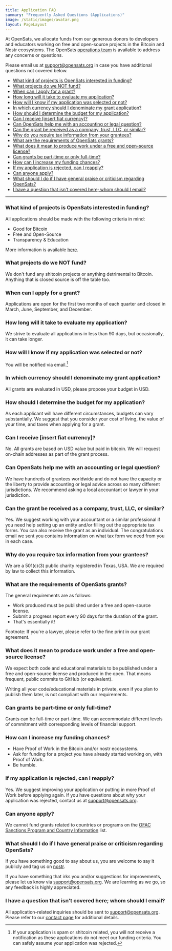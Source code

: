 ```yaml
---
title: Application FAQ
summary: "Frequently Asked Questions (Applications)"
image: /static/images/avatar.png
layout: PageLayout
---
```


At OpenSats, we allocate funds from our generous donors to developers and
educators working on free and open-source projects in the Bitcoin and Nostr
ecosystems. The OpenSats [operations team](/about#operations) is available to
address any concerns or questions.

Please email us at support@opensats.org in case you have additional questions
not covered below.

- [What kind of projects is OpenSats interested in funding?](#what-kind-of-projects-is-opensats-interested-in-funding)
- [What projects do we NOT fund?](#what-projects-do-we-not-fund)
- [When can I apply for a grant?](#when-can-i-apply-for-a-grant)
- [How long will it take to evaluate my application?](#how-long-will-it-take-to-evaluate-my-application)
- [How will I know if my application was selected or not?](#how-will-i-know-if-my-application-was-selected-or-not)
- [In which currency should I denominate my grant application?](#in-which-currency-should-i-denominate-my-grant-application)
- [How should I determine the budget for my application?](#how-should-i-determine-the-budget-for-my-application)
- [Can I receive \[insert fiat currency\]?](#can-i-receive-insert-fiat-currency)
- [Can OpenSats help me with an accounting or legal question?](#can-opensats-help-me-with-an-accounting-or-legal-question)
- [Can the grant be received as a company, trust, LLC, or similar?](#can-the-grant-be-received-as-a-company-trust-llc-or-similar)
- [Why do you require tax information from your grantees?](#why-do-you-require-tax-information-from-your-grantees)
- [What are the requirements of OpenSats grants?](#what-are-the-requirements-of-opensats-grants)
- [What does it mean to produce work under a free and open-source license?](#what-does-it-mean-to-produce-work-under-a-free-and-open-source-license)
- [Can grants be part-time or only full-time?](#can-grants-be-part-time-or-only-full-time)
- [How can I increase my funding chances?](#how-can-i-increase-my-funding-chances)
- [If my application is rejected, can I reapply?](#if-my-application-is-rejected-can-i-reapply)
- [Can anyone apply?](#can-anyone-apply)
- [What should I do if I have general praise or criticism regarding OpenSats?](#what-should-i-do-if-i-have-general-praise-or-criticism-regarding-opensats)
- [I have a question that isn't covered here; whom should I email?](#i-have-a-question-that-isnt-covered-here-whom-should-i-email)

---

### What kind of projects is OpenSats interested in funding?

All applications should be made with the following criteria in mind:

- Good for Bitcoin
- Free and Open-Source
- Transparency & Education

More information is available [here](/apply#criteria).

### What projects do we NOT fund?

We don't fund any shitcoin projects or anything detrimental to Bitcoin. Anything
that is closed source is off the table too.

### When can I apply for a grant?

Applications are open for the first two months of each quarter and closed in
March, June, September, and December.

### How long will it take to evaluate my application?

We strive to evaluate all applications in less than 90 days, but occasionally,
it can take longer.

### How will I know if my application was selected or not?

You will be notified via email.[^fn-shitcoins]

### In which currency should I denominate my grant application?

All grants are evaluated in USD, please propose your budget in USD.

### How should I determine the budget for my application?

As each applicant will have different circumstances, budgets can vary
substantially. We suggest that you consider your cost of living, the value of
your time, and taxes when applying for a grant.

### Can I receive [insert fiat currency]?

No. All grants are based on USD value but paid in bitcoin. We will request
on-chain addresses as part of the grant process.

### Can OpenSats help me with an accounting or legal question?

We have hundreds of grantees worldwide and do not have the capacity or the
liberty to provide accounting or legal advice across so many different
jurisdictions. We recommend asking a local accountant or lawyer in your
jurisdiction.

### Can the grant be received as a company, trust, LLC, or similar?

Yes. We suggest working with your accountant or a similar professional if you
need help setting up an entity and/or filling out the appropriate tax forms. You
can also receive the grant as an individual. The congratulations email we sent
you contains information on what tax form we need from you in each case.

### Why do you require tax information from your grantees?

We are a 501(c)(3) public charity registered in Texas, USA. We are required by
law to collect this information.

### What are the requirements of OpenSats grants?

The general requirements are as follows:

- Work produced must be published under a free and open-source license.
- Submit a progress report every 90 days for the duration of the grant.
- That's essentially it!

Footnote: If you're a lawyer, please refer to the fine print in our grant
agreement.

### What does it mean to produce work under a free and open-source license?

We expect both code and educational materials to be published under a free and
open-source license and produced in the open. That means frequent, public
commits to GitHub (or equivalent).

Writing all your code/educational materials in private, even if you plan to
publish them later, is not compliant with our requirements.

### Can grants be part-time or only full-time?

Grants can be full-time or part-time. We can accommodate different levels of
commitment with corresponding levels of financial support.

### How can I increase my funding chances?

- Have Proof of Work in the Bitcoin and/or nostr ecosystems.
- Ask for funding for a project you have already started working on, with Proof
  of Work.
- Be humble.

### If my application is rejected, can I reapply?

Yes. We suggest improving your application or putting in more Proof of Work
before applying again. If you have questions about why your application was
rejected, contact us at [support@opensats.org](mailto:support@opensats.org).

### Can anyone apply?

We cannot fund grants related to countries or programs on the [OFAC Sanctions
Program and Country
Information](https://ofac.treasury.gov/sanctions-programs-and-country-information)
list.

### What should I do if I have general praise or criticism regarding OpenSats?

If you have something good to say about us, you are welcome to say it publicly
and tag us on
[nostr](https://njump.me/npub10pensatlcfwktnvjjw2dtem38n6rvw8g6fv73h84cuacxn4c28eqyfn34f).

If you have something that irks you and/or suggestions for improvements, please
let us know via support@opensats.org. We are learning as we go, so any
feedback is highly appreciated.

### I have a question that isn't covered here; whom should I email?

All application-related inquiries should be sent to support@opensats.org.
Please refer to our [contact page](/contact) for additional details.

[^fn-shitcoins]: If your application is spam or shitcoin related, you will not receive a notification as these applications do not meet our funding criteria. You can safely assume your application was rejected.
